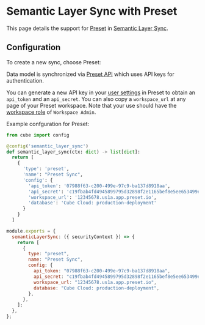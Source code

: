 # Semantic Layer Sync with Preset

This page details the support for [Preset](https://preset.io)
in [Semantic Layer Sync](/product/workspace/semantic-layer-sync).

## Configuration

To create a new sync, choose <Btn>Preset</Btn>:

<Screenshot
  highlight="inset(34% 65% 55% 20% round 10px)"
  src="https://ucarecdn.com/36c23111-871d-4d2a-927f-877df954b090/"
/>

Data model is synchronized via [Preset API][preset-api] which uses API keys for
authentication.

You can generate a new API key in your [user
settings][preset-user-settings] in Preset to obtain an `api_token` and an
`api_secret`. You can also copy a `workspace_url` at any page of your Preset
workspace. Note that your use should have the [workspace
role][preset-user-roles] of `Workspace Admin`.

Example confguration for Preset:

<CodeTabs>

```python
from cube import config

@config('semantic_layer_sync')
def semantic_layer_sync(ctx: dict) -> list[dict]:
  return [
    {
      'type': 'preset',
      'name': "Preset Sync",
      'config': {
        'api_token': '07988f63-c200-499e-97c9-ba137d8918aa',
        'api_secret': 'c19fbab4fd4945899795d32898f2e1165bef8e5ee653499e92f083b3d088aecb',
        'workspace_url': '12345678.us1a.app.preset.io',
        'database': 'Cube Cloud: production-deployment'
      }
    }
  ]
```

```javascript
module.exports = {
  semanticLayerSync: ({ securityContext }) => {
    return [
      {
        type: "preset",
        name: "Preset Sync",
        config: {
          api_token: "07988f63-c200-499e-97c9-ba137d8918aa",
          api_secret: "c19fbab4fd4945899795d32898f2e1165bef8e5ee653499e92f083b3d088aecb",
          workspace_url: "12345678.us1a.app.preset.io",
          database: "Cube Cloud: production-deployment",
        },
      },
    ];
  },
};
```

</CodeTabs>


[preset-api]: https://api-docs.preset.io
[preset-user-settings]: https://manage.app.preset.io/app/user
[preset-user-roles]: https://docs.preset.io/docs/role-based-access-security-rbac#change-user-access-to-a-workspace